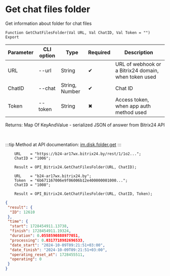 ﻿---
sidebar_position: 20
---


# Get chat files folder
 Get information about folder for chat files



`Function GetChatFilesFolder(Val URL, Val ChatID, Val Token = "") Export`

  | Parameter | CLI option | Type | Required | Description |
  |-|-|-|-|-|
  | URL | --url | String | &#x2714; | URL of webhook or a Bitrix24 domain, when token used |
  | ChatID | --chat | String, Number | &#x2714; | Chat ID |
  | Token | --token | String | &#x2716; | Access token, when app auth method used |

  
  Returns:  Map Of KeyAndValue - serialized JSON of answer from Bitrix24 API

<br/>

:::tip
Method at API documentation: [im.disk.folder.get](https://dev.1c-bitrix.ru/learning/course/index.php?COURSE_ID=93&LESSON_ID=11483)
:::
<br/>


```bsl title="1C:Enterprise/OneScript code example"
    URL    = "https://b24-ar17wx.bitrix24.by/rest/1/1o2...";
    ChatID = "1006";

    Result = OPI_Bitrix24.GetChatFilesFolder(URL, ChatID);

    URL    = "b24-ar17wx.bitrix24.by";
    Token  = "6b671167006e9f06006b12e400000001000...";
    ChatID = "1008";

    Result = OPI_Bitrix24.GetChatFilesFolder(URL, ChatID, Token);
```
 



```json title="Result"
{
 "result": {
  "ID": 12610
 },
 "time": {
  "start": 1728454911.13738,
  "finish": 1728454911.19324,
  "duration": 0.0558590888977051,
  "processing": 0.0317718982696533,
  "date_start": "2024-10-09T09:21:51+03:00",
  "date_finish": "2024-10-09T09:21:51+03:00",
  "operating_reset_at": 1728455511,
  "operating": 0
 }
}
```
